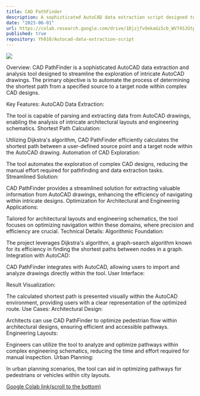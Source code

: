 ```yaml
---
title: CAD PathFinder
description: A sophisticated AutoCAD data extraction script designed to trace intricate AutoCAD drawings and efficiently determine the shortest path from a specified source to a target node. Leveraging Dijkstra's algorithm, this tool automates the exploration of complex CAD designs, providing a streamlined solution for extracting valuable information and optimizing navigation within intricate architectural layouts or engineering schematics.
date: "2023-06-01"
url: https://colab.research.google.com/drive/1DjzjfvOekaGi5cb_WV74SJGtpbndreP3?usp=sharing
published: true
repository: Yh010/Autocad-data-extraction-script
---
```


[![](https://drive.google.com/uc?id=1q1NCKFDIO7HVkcN1G_L5kcxWoADKszsd)](https://drive.google.com/file/d/1q1NCKFDIO7HVkcN1G_L5kcxWoADKszsd/view?usp=sharing)

Overview:
CAD PathFinder is a sophisticated AutoCAD data extraction and analysis tool designed to streamline the exploration of intricate AutoCAD drawings. The primary objective is to automate the process of determining the shortest path from a specified source to a target node within complex CAD designs.

Key Features:
AutoCAD Data Extraction:

The tool is capable of parsing and extracting data from AutoCAD drawings, enabling the analysis of intricate architectural layouts and engineering schematics.
Shortest Path Calculation:

Utilizing Dijkstra's algorithm, CAD PathFinder efficiently calculates the shortest path between a user-defined source point and a target node within the AutoCAD drawing.
Automation of CAD Exploration:

The tool automates the exploration of complex CAD designs, reducing the manual effort required for pathfinding and data extraction tasks.
Streamlined Solution:

CAD PathFinder provides a streamlined solution for extracting valuable information from AutoCAD drawings, enhancing the efficiency of navigating within intricate designs.
Optimization for Architectural and Engineering Applications:

Tailored for architectural layouts and engineering schematics, the tool focuses on optimizing navigation within these domains, where precision and efficiency are crucial.
Technical Details:
Algorithmic Foundation:

The project leverages Dijkstra's algorithm, a graph-search algorithm known for its efficiency in finding the shortest paths between nodes in a graph.
Integration with AutoCAD:

CAD PathFinder integrates with AutoCAD, allowing users to import and analyze drawings directly within the tool.
User Interface:

Result Visualization:

The calculated shortest path is presented visually within the AutoCAD environment, providing users with a clear representation of the optimized route.
Use Cases:
Architectural Design:

Architects can use CAD PathFinder to optimize pedestrian flow within architectural designs, ensuring efficient and accessible pathways.
Engineering Layouts:

Engineers can utilize the tool to analyze and optimize pathways within complex engineering schematics, reducing the time and effort required for manual inspection.
Urban Planning:

In urban planning scenarios, the tool can aid in optimizing pathways for pedestrians or vehicles within city layouts.



[Google Colab link(scroll to the bottom)](https://colab.research.google.com/drive/1DjzjfvOekaGi5cb_WV74SJGtpbndreP3?usp=sharing)
